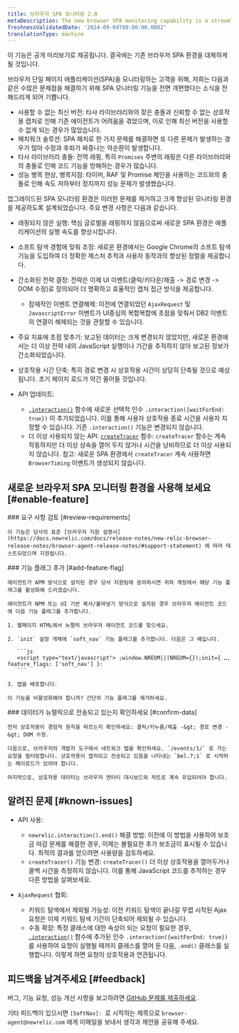 ```yaml
---
title: 브라우저 SPA 모니터링 2.0
metaDescription: The new browser SPA monitoring capability is a streamlined way to monitor your users' experience and app performance.
freshnessValidatedDate: '2024-09-04T00:00:00.000Z'
translationType: machine
---
```


<Callout variant="important">
  이 기능은 공개 미리보기로 제공됩니다. 결국에는 기존 브라우저 SPA 환경을 대체하게 될 것입니다.
</Callout>

브라우저 단일 페이지 애플리케이션(SPA)을 모니터링하는 고객을 위해, 저희는 다음과 같은 수많은 문제점을 해결하기 위해 SPA 모니터링 기능을 전면 개편했다는 소식을 전해드리게 되어 기쁩니다.

* 사용할 수 없는 최신 버전: 타사 라이브러리와의 잦은 충돌과 신뢰할 수 없는 상호작용 캡처로 인해 기존 에이전트가 어려움을 겪었으며, 이로 인해 최신 버전을 사용할 수 없게 되는 경우가 많았습니다.
* 패치워크 솔루션: SPA 패치로 한 가지 문제를 해결하면 또 다른 문제가 발생하는 경우가 많아 수정과 후퇴가 짜증나는 악순환이 발생합니다.
* 타사 라이브러리 충돌: 전역 래핑, 특히 `Promises` 주변의 래핑은 다른 라이브러리와의 충돌로 인해 코드 기능을 방해하는 경우가 많습니다.
* 성능 병목 현상, 병목지점: 타이머, RAF 및 Promise 체인을 사용하는 코드와의 충돌로 인해 속도 저하부터 정지까지 성능 문제가 발생했습니다.

업그레이드된 SPA 모니터링 환경은 이러한 문제를 제거하고 크게 향상된 모니터링 환경을 제공하도록 설계되었습니다. 주요 변경 사항은 다음과 같습니다.

* 래핑되지 않은 실행: 핵심 글로벌을 래핑하지 않음으로써 새로운 SPA 환경은 애플리케이션의 실행 속도를 향상시킵니다.

* 소프트 탐색 경험에 맞춰 조정: 새로운 환경에서는 Google Chrome의 소프트 탐색 기능을 도입하여 더 정확한 제스처 추적과 사용자 동작과의 향상된 정렬을 제공합니다.

* 간소화된 전략 결정: 전략은 이제 UI 이벤트(클릭/키다운/제출 -&gt; 경로 변경 -&gt; DOM 수정)로 정의되어 더 명확하고 효율적인 캡처 접근 방식을 제공합니다.
  * 잠재적인 이벤트 연결해제: 이전에 연결되었던 `AjaxRequest` 및 `JavascriptError` 이벤트가 UI중심의 복합복합에 초점을 맞춰서 DB2 이벤트의 연결이 해제되는 것을 관찰할 수 있습니다.

* 주요 지표에 초점 맞추기: 보고된 데이터는 크게 변경되지 않았지만, 새로운 환경에서는 더 이상 전략 내의 JavaScript 실행이나 기간을 추적하지 않아 보고된 정보가 간소화되었습니다.

* 상호작용 시간 단축: 특히 경로 변경 시 상호작용 시간이 상당히 단축될 것으로 예상됩니다. 초기 페이지 로드가 약간 줄어들 것입니다.

* API 업데이트:

  * [`.interaction()`](https://docs.newrelic.com/docs/browser/new-relic-browser/browser-apis/interaction/) 함수에 새로운 선택적 인수 `.interaction({waitForEnd: true})` 이 추가되었습니다. 이를 통해 사용자 상호작용 종료 시간을 사용자 지정할 수 있습니다. 기존 `.interaction()` 기능은 변경되지 않습니다.
  * 더 이상 사용되지 않는 API: [`createTracer`](https://docs.newrelic.com/docs/browser/new-relic-browser/browser-apis/createtracer/) 함수: `createTracer` 함수는 계속 작동하지만 더 이상 상속을 열어 두지 않거나 시간을 낭비하므로 더 이상 사용되지 않습니다. 참고: 새로운 SPA 환경에서 `createTracer` 계속 사용하면 `BrowserTiming` 이벤트가 생성되지 않습니다.

## 새로운 브라우저 SPA 모니터링 환경을 사용해 보세요 [#enable-feature]

<Steps>
  <Step>
    ### 요구 사항 검토 [#review-requirements]

    이 기능은 당사의 표준 [브라우저 지원 설명서](https://docs.newrelic.com/docs/release-notes/new-relic-browser-release-notes/browser-agent-release-notes/#support-statement) 에 따라 테스트되었으며 지원됩니다.
  </Step>

  <Step>
    ### 기능 플래그 추가 [#add-feature-flag]

    에이전트가 APM 방식으로 설치된 경우 당사 지원팀에 문의하시면 귀하 계정에서 해당 기능 플래그를 활성화해 드리겠습니다.

    에이전트가 NPM 또는 UI 기반 복사/붙여넣기 방식으로 설치된 경우 브라우저 에이전트 코드에 다음 기능 플래그를 추가합니다.

    1. 웹페이지 HTML에서 뉴렐릭 브라우저 에이전트 코드를 찾으세요.

    2. `init` 설정 개체에 `soft_nav` 기능 플래그를 추가합니다. 다음은 그 예입니다.

       ```js
       <script type="text/javascript"> ;window.NREUM||(NREUM={});init={ …, feature_flags: ['soft_nav'] }:
       ```

    3. 앱을 배포합니다.

    이 기능을 비활성화해야 합니까? 간단히 기능 플래그를 제거하세요.
  </Step>

  <Step>
    ### 데이터가 뉴렐릭으로 전송되고 있는지 확인하세요 [#confirm-data]

    먼저 상호작용이 경험적 원칙을 따르는지 확인하세요: 클릭/키누름/제출 -&gt; 경로 변경 -&gt; DOM 수정.

    다음으로, 브라우저의 개발자 도구에서 네트워크 탭을 확인하세요. `/events/1/` 로 가는 요청을 필터링합니다. 상호작용이 캡처되고 전송되고 있음을 나타내는 `bel.7;1` 로 시작하는 페이로드가 있어야 합니다.

    마지막으로, 상호작용 데이터는 브라우저 엔터티 대시보드와 차트로 계속 유입되어야 합니다.
  </Step>
</Steps>

## 알려진 문제 [#known-issues]

* API 사용:

  * `newrelic.interaction().end()` 해결 방법: 이전에 이 방법을 사용하여 보조금 마감 문제를 해결한 경우, 이제는 불필요한 추가 보조금이 표시될 수 있습니다. 최적의 결과를 얻으려면 사용량을 검토하세요.
  * `createTracer()` 기능 변경: `createTracer()` 더 이상 상호작용을 열어두거나 콜백 시간을 측정하지 않습니다. 이를 통해 JavaScript 코드를 추적하는 경우 다른 방법을 살펴보세요.

* `AjaxRequest` 협회:

  * 키워드 탐색에서 제외될 가능성: 이전 키워드 탐색이 끝나갈 무렵 시작된 Ajax 요청은 이제 키워드 탐색 기간이 단축되어 제외될 수 있습니다.
  * 수동 확장: 특정 클래스에 대한 속성이 되는 요청이 필요한 경우, [`.interaction()`](https://docs.newrelic.com/docs/browser/new-relic-browser/browser-apis/interaction/) 함수에 추가된 인수 `.interaction({waitForEnd: true})` 를 사용하여 요청이 실행될 때까지 클래스를 열어 둔 다음, `.end()` 클래스를 실행합니다. 이렇게 하면 요청이 상호작용과 연관됩니다.

## 피드백을 남겨주세요 [#feedback]

버그, 기능 요청, 성능 개선 사항을 보고하려면 [GitHub 문제를 제출하세요](https://github.com/newrelic/newrelic-browser-agent/issues) .

기타 피드백이 있으시면 `[SoftNav]: `로 시작하는 제목으로 `browser-agent@newrelic.com` 에게 이메일을 보내서 생각과 제안을 공유해 주세요.